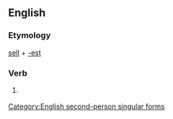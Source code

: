 ==English==

===Etymology===
[[sell]] + [[-est]]

===Verb===
{{en-verb form}}

# {{context|archaic|lang=en}} {{form of|Second-person singular simple present form|sell|lang=en}}

[[Category:English second-person singular forms]]